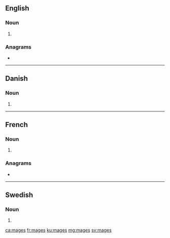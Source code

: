 ==English==

===Noun===
{{head|en|noun plural form}}

# {{plural of|mage|lang=en}}

===Anagrams===
* {{l|en|games}}

----

==Danish==

===Noun===
{{head|da|noun form|g=c}}

# {{genitive singular indefinite of|mage|lang=da}}

----

==French==

===Noun===
{{head|fr|noun plural form|g=m}}

# {{plural of|mage|lang=fr}}

===Anagrams===
* {{l|fr|mégas}}

----

==Swedish==

===Noun===
{{head|sv|noun form}}

# {{sv-noun-form-indef-gen|mage}}

[[ca:mages]]
[[fr:mages]]
[[ku:mages]]
[[mg:mages]]
[[sv:mages]]